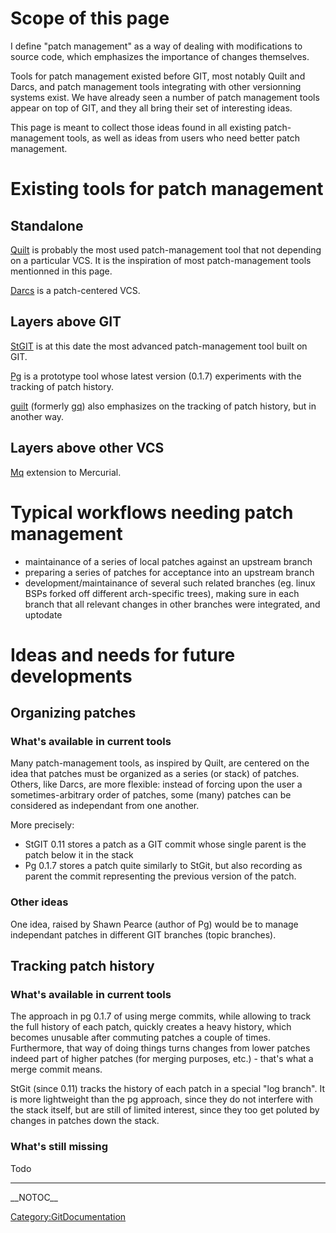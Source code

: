 = Scope of this page =

I define "patch management" as a way of dealing with modifications to source code, which emphasizes the importance of changes themselves.

Tools for patch management existed before GIT, most notably Quilt and Darcs, and patch management tools integrating with other versionning systems exist.  We have already seen a number of patch management tools appear on top of GIT, and they all bring their set of interesting ideas.

This page is meant to collect those ideas found in all existing patch-management tools, as well as ideas from users who need better patch management.

= Existing tools for patch management =

== Standalone ==

[http://savannah.nongnu.org/projects/quilt Quilt] is probably the most used patch-management tool that not depending on a particular VCS.  It is the inspiration of most patch-management tools mentionned in this page.

[http://darcs.net/ Darcs] is a patch-centered VCS.

== Layers above GIT ==

[http://www.procode.org/stgit/ StGIT] is at this date the most advanced patch-management tool built on GIT.

[http://www.spearce.org/category/projects/scm/pg/ Pg] is a prototype tool whose latest version (0.1.7) experiments with the tracking of patch history.

[http://www.kernel.org/git/?p=linux/kernel/git/jsipek/guilt.git;a=summary guilt] (formerly [http://www.kernel.org/git/?p=linux/kernel/git/jsipek/gq.git;a=summary gq]) also emphasizes on the tracking of patch history, but in another way.

== Layers above other VCS ==

[http://www.selenic.com/mercurial/wiki/index.cgi/MqExtension Mq] extension to Mercurial.

= Typical workflows needing patch management =

* maintainance of a series of local patches against an upstream branch
* preparing a series of patches for acceptance into an upstream branch
* development/maintainance of several such related branches (eg. linux BSPs forked off different arch-specific trees), making sure in each branch that all relevant changes in other branches were integrated, and uptodate

= Ideas and needs for future developments =

== Organizing patches ==

=== What's available in current tools ===

Many patch-management tools, as inspired by Quilt, are centered on the idea that patches must be organized as a series (or stack) of patches.
Others, like Darcs, are more flexible: instead of forcing upon the user a sometimes-arbitrary order of patches, some (many) patches can be considered as independant from one another.

More precisely:
* StGIT 0.11 stores a patch as a GIT commit whose single parent is the patch below it in the stack
* Pg 0.1.7 stores a patch quite similarly to StGit, but also recording as parent the commit representing the previous version of the patch. 

=== Other ideas ===

One idea, raised by Shawn Pearce (author of Pg) would be to manage independant patches in different GIT branches (topic branches).

== Tracking patch history ==

=== What's available in current tools ===

The approach in pg 0.1.7 of using merge commits, while allowing to track the full history of each patch, quickly creates a heavy history, which becomes unusable after commuting patches a couple of times.  Furthermore, that way of doing things turns changes from lower patches indeed part of higher patches (for merging purposes, etc.) - that's what a merge commit means.

StGit (since 0.11) tracks the history of each patch in a special "log branch".  It is more lightweight than the pg approach, since they do not interfere with the stack itself, but are still of limited interest, since they too get poluted by changes in patches down the stack.

=== What's still missing ===
Todo

----
[[Category:GitDocumentation]]

__NOTOC__
